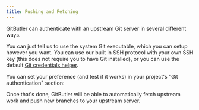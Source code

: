 ```yaml
---
title: Pushing and Fetching
---
```



GitButler can authenticate with an upstream Git server in several different ways.

 You can just tell us to use the system Git executable, which you can setup however you want. You can use our built in SSH protocol with your own SSH key (this does not require you to have Git installed), or you can use the default [Git credentials helper](https://git-scm.com/doc/credential-helpers).

You can set your preference (and test if it works) in your project's "Git authentication" section:

<ImageSection
  width={700}
  height={600}
  className="mx-auto"
  alt="Git Authentication Settings"
  src="/img/docs/pushing.png"
/>

Once that's done, GitButler will be able to automatically fetch upstream work and push new branches to your upstream server.
